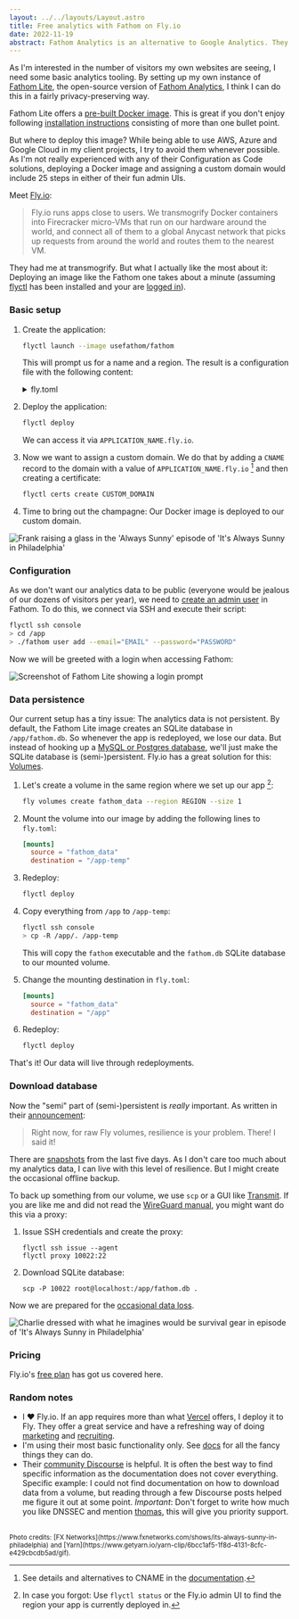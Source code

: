 ```yaml
---
layout: ../../layouts/Layout.astro
title: Free analytics with Fathom on Fly.io
date: 2022-11-19
abstract: Fathom Analytics is an alternative to Google Analytics. They provide a lite version to deploy on your own server. Mine lives on Fly.io, which is incredibly nice to use.
---
```



As I'm interested in the number of visitors my own websites are seeing, I need some basic analytics tooling. By setting up my own instance of [Fathom Lite](https://github.com/usefathom/fathom), the open-source version of [Fathom Analytics](https://usefathom.com/), I think I can do this in a fairly privacy-preserving way.

Fathom Lite offers a [pre-built Docker image](https://hub.docker.com/r/usefathom/fathom/). This is great if you don't enjoy following [installation instructions](https://github.com/usefathom/fathom/blob/master/docs/Installation%20instructions.md) consisting of more than one bullet point.

But where to deploy this image? While being able to use AWS, Azure and Google Cloud in my client projects, I try to avoid them whenever possible. As I'm not really experienced with any of their Configuration as Code solutions, deploying a Docker image and assigning a custom domain would include 25 steps in either of their fun admin UIs.

Meet [Fly.io](https://fly.io):

> Fly.io runs apps close to users. We transmogrify Docker containers into Firecracker micro-VMs that run on our hardware around the world, and connect all of them to a global Anycast network that picks up requests from around the world and routes them to the nearest VM.

They had me at transmogrify. But what I actually like the most about it: Deploying an image like the Fathom one takes about a minute (assuming [flyctl](https://fly.io/docs/hands-on/install-flyctl/) has been installed and your are [logged in](https://fly.io/docs/getting-started/log-in-to-fly/)).

### Basic setup

1.  Create the application:

    ```sh
    flyctl launch --image usefathom/fathom
    ```

    This will prompt us for a name and a region. The result is a configuration file with the following content:

    <details>
      <summary>fly.toml</summary>
      ```
      app = "APPLICATION_NAME"
      kill_signal = "SIGINT"
      kill_timeout = 5
      processes = []

      [build]
        image = "usefathom/fathom"

      [env]

      [experimental]
        allowed_public_ports = []
        auto_rollback = true

      [[services]]
        http_checks = []
        internal_port = 8080
        processes = ["app"]
        protocol = "tcp"
        script_checks = []
        [services.concurrency]
          hard_limit = 25
          soft_limit = 20
          type = "connections"

          [[services.ports]]
            force_https = true
            handlers = ["http"]
            port = 80

          [[services.ports]]
            handlers = ["tls", "http"]
            port = 443

          [[services.tcp_checks]]
            grace_period = "1s"
            interval = "15s"
            restart_limit = 0
            timeout = "2s"
        ```
      </details>

2.  Deploy the application:

    ```sh
    flyctl deploy
    ```

    We can access it via `APPLICATION_NAME.fly.io`.

3.  Now we want to assign a custom domain. We do that by adding a `CNAME` record to the domain with a value of `APPLICATION_NAME.fly.io` [^1] and then creating a certificate:

    ```sh
    flyctl certs create CUSTOM_DOMAIN
    ```

4.  Time to bring out the champagne: Our Docker image is deployed to our custom domain.

<Image
  src={success}
  alt="Frank raising a glass in the 'Always Sunny' episode of 'It's Always Sunny in Philadelphia'"
  width={700}
  format="webp"
/>

### Configuration

As we don't want our analytics data to be public (everyone would be jealous of our dozens of visitors per year), we need to [create an admin user](https://github.com/usefathom/fathom/blob/master/docs/Installation%20instructions.md#register-your-admin-user) in Fathom. To do this, we connect via SSH and execute their script:

```sh
flyctl ssh console
> cd /app
> ./fathom user add --email="EMAIL" --password="PASSWORD"
```

Now we will be greeted with a login when accessing Fathom:

<Image
  src={loginScreen}
  alt="Screenshot of Fathom Lite showing a login prompt"
  width={700}
  format="webp"
/>

### Data persistence

Our current setup has a tiny issue: The analytics data is not persistent. By default, the Fathom Lite image creates an SQLite database in `/app/fathom.db`. So whenever the app is redeployed, we lose our data. But instead of hooking up a [MySQL or Postgres database](https://github.com/usefathom/fathom/blob/master/docs/Configuration.md#accepted-values--defaults), we'll just make the SQLite database is (semi-)persistent. Fly.io has a great solution for this: [Volumes](https://fly.io/docs/reference/volumes/).

1. Let's create a volume in the same region where we set up our app [^2]:

   ```sh
   fly volumes create fathom_data --region REGION --size 1
   ```

2. Mount the volume into our image by adding the following lines to `fly.toml`:
   ```toml
   [mounts]
     source = "fathom_data"
     destination = "/app-temp"
   ```
3. Redeploy:

   ```sh
   flyctl deploy
   ```

4. Copy everything from `/app` to `/app-temp`:

   ```bash
   flyctl ssh console
   > cp -R /app/. /app-temp
   ```

   This will copy the `fathom` executable and the `fathom.db` SQLite database to our mounted volume.

5. Change the mounting destination in `fly.toml`:
   ```toml
   [mounts]
     source = "fathom_data"
     destination = "/app"
   ```
6. Redeploy:

   ```sh
   flyctl deploy
   ```

That's it! Our data will live through redeployments.

### Download database

Now the "semi" part of (semi-)persistent is _really_ important. As written in their [announcement](https://fly.io/blog/persistent-storage-and-fast-remote-builds/):

> Right now, for raw Fly volumes, resilience is your problem. There! I said it!

There are [snapshots](https://fly.io/docs/reference/volumes/#snapshots-and-restores) from the last five days. As I don't care too much about my analytics data, I can live with this level of resilience. But I might create the occasional offline backup.

To back up something from our volume, we use `scp` or a GUI like [Transmit](https://panic.com/transmit/). If you are like me and did not read the [WireGuard manual](https://fly.io/docs/reference/private-networking/#private-network-vpn), you might want do this via a proxy:

1. Issue SSH credentials and create the proxy:

   ```
   flyctl ssh issue --agent
   flyctl proxy 10022:22
   ```

2. Download SQLite database:

   ```
   scp -P 10022 root@localhost:/app/fathom.db .
   ```

Now we are prepared for the [occasional data loss](https://community.fly.io/t/cant-load-site-anymore/8639).

<Image
  src={prepared}
  alt="Charlie dressed with what he imagines would be survival gear in episode of 'It's Always Sunny in Philadelphia'"
  width={700}
  format="gif"
/>

### Pricing

Fly.io's [free plan](https://fly.io/docs/about/pricing/#free-allowances) has got us covered here.

### Random notes

- I ❤️ Fly.io. If an app requires more than what [Vercel](https://vercel.com) offers, I deploy it to Fly. They offer a great service and have a refreshing way of doing [marketing](https://fly.io/blog/) and [recruiting](https://fly.io/docs/hiring/hiring/).
- I'm using their most basic functionality only. See [docs](https://fly.io/docs/) for all the fancy things they can do.
- Their [community Discourse](https://community.fly.io) is helpful. It is often the best way to find specific information as the documentation does not cover everything. Specific example: I could not find documentation on how to download data from a volume, but reading through a few Discourse posts helped me figure it out at some point. _Important_: Don't forget to write how much you like DNSSEC and mention [thomas](https://community.fly.io/u/thomas/), this will give you priority support.

<br />
<small>
  Photo credits: [FX
  Networks](https://www.fxnetworks.com/shows/its-always-sunny-in-philadelphia) and [Yarn](https://www.getyarn.io/yarn-clip/6bcc1af5-1f8d-4131-8cfc-e429cbcdb5ad/gif).
</small>

[^1]: See details and alternatives to CNAME in the [documentation](https://fly.io/docs/app-guides/custom-domains-with-fly/).
[^2]: In case you forgot: Use `flyctl status` or the Fly.io admin UI to find the region your app is currently deployed in.
